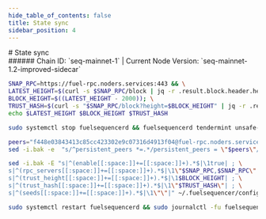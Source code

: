 ```yaml
---
hide_table_of_contents: false
title: State sync
sidebar_position: 4
---
```


<div class="h1-with-icon icon-fuel">
# State sync
</div>
###### Chain ID: `seq-mainnet-1` | Current Node Version: `seq-mainnet-1.2-improved-sidecar`

```bash
SNAP_RPC=https://fuel-rpc.noders.services:443 && \
LATEST_HEIGHT=$(curl -s $SNAP_RPC/block | jq -r .result.block.header.height); \
BLOCK_HEIGHT=$((LATEST_HEIGHT - 2000)); \
TRUST_HASH=$(curl -s "$SNAP_RPC/block?height=$BLOCK_HEIGHT" | jq -r .result.block_id.hash) && \
echo $LATEST_HEIGHT $BLOCK_HEIGHT $TRUST_HASH
```
```bash
sudo systemctl stop fuelsequencerd && fuelsequencerd tendermint unsafe-reset-all --home ~/.fuelsequencer --keep-addr-book
```
```bash
peers="f448e03843413c85cc423302e9c07316d4913f04@fuel-rpc.noders.services:38556"
sed -i.bak -e  "s/^persistent_peers *=.*/persistent_peers = \"$peers\"/" ~/.fuelsequencer/config/config.toml
```
```bash
sed -i.bak -E "s|^(enable[[:space:]]+=[[:space:]]+).*$|\1true| ; \
s|^(rpc_servers[[:space:]]+=[[:space:]]+).*$|\1\"$SNAP_RPC,$SNAP_RPC\"| ; \
s|^(trust_height[[:space:]]+=[[:space:]]+).*$|\1$BLOCK_HEIGHT| ; \
s|^(trust_hash[[:space:]]+=[[:space:]]+).*$|\1\"$TRUST_HASH\"| ; \
s|^(seeds[[:space:]]+=[[:space:]]+).*$|\1\"\"|" ~/.fuelsequencer/config/config.toml
```
```bash
sudo systemctl restart fuelsequencerd && sudo journalctl -fu fuelsequencerd --no-hostname -o cat
```
